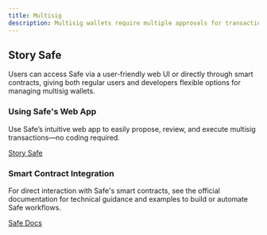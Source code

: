 ```yaml
---
title: Multisig
description: Multisig wallets require multiple approvals for transactions, enhancing security for digital assets. Story uses Safe, a trusted multisig solution, for transparent collective management of its onchain operations.
---
```


## Story Safe

Users can access Safe via a user-friendly web UI or directly through smart contracts, giving both regular users and developers flexible options for managing multisig wallets.

### Using Safe's Web App

Use Safe’s intuitive web app to easily propose, review, and execute multisig transactions—no coding required.

[Story Safe](https://safe.story.foundation/settings/setup?safe=sty:0xc6beF2ee7C9001D265082CcDB6a3a9896913D2BB)

### Smart Contract Integration

For direct interaction with Safe's smart contracts, see the official documentation for technical guidance and examples to build or automate Safe workflows.

[Safe Docs](https://docs.safe.global/home/what-is-safe)

